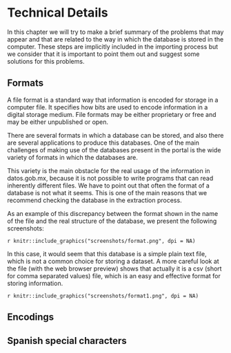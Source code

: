 # Technical Details

In this chapter we will try to make a brief summary of the problems that may appear and that are related to the way in which the database is stored in the computer. These steps are implicitly included in the importing process but we consider that it is important to point them out and suggest some solutions for this problems.

## Formats

A file format is a standard way that information is encoded for storage in a computer file. It specifies how bits are used to encode information in a digital storage medium. File formats may be either proprietary or free and may be either unpublished or open.

There are several formats in which a database can be stored, and also there are several applications to produce this databases. One of the main challenges of making use of the databases present in the portal is the wide variety of formats in which the databases are. 

This variety is the main obstacle for the real usage of the information in datos.gob.mx, because it is not possible to write programs that can read inherently different files. We have to point out that often the format of a database is not what it seems. This is one of the main reasons that we recommend checking the database in the extraction process. 

As an example of this discrepancy between the format shown in the name of the file and the real structure of the database, we present the following screenshots:

`r knitr::include_graphics("screenshots/format.png", dpi = NA)`

In this case, it would seem that this database is a simple plain text file, which is not a common choice for storing a dataset. A more careful look at the file (with the web browser preview) shows that actually it is a csv (short for comma separated values) file, which is an easy and effective format for storing information.

`r knitr::include_graphics("screenshots/format1.png", dpi = NA)`

## Encodings

## Spanish special characters
